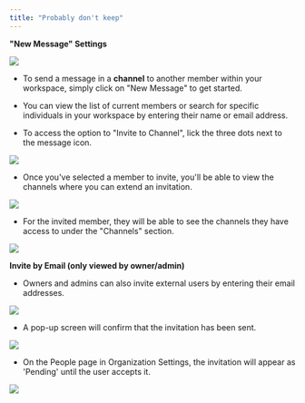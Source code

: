 ```yaml
---
title: "Probably don't keep"
---
```


**"New Message" Settings**

![](/Screenshot2025-02-03at3.12.06PM.png)

* To send a message in a **channel** to another member within your workspace, simply click on "New Message" to get started.

* You can view the list of current members or search for specific individuals in your workspace by entering their name or email address.

* To access the option to "Invite to Channel", lick the three dots next to the message icon.

![](/MyAI-AICreated@3x\(22\).png)

* Once you've selected a member to invite, you'll be able to view the channels where you can extend an invitation.

![](/MyAI-AICreated@3x\(23\).png)

* For the invited member, they will be able to see the channels they have access to under the "Channels" section.

![](/MyAI-AICreated@3x\(24\).png)

**Invite by Email (only viewed by owner/admin)**

* Owners and admins can also invite external users by entering their email addresses.

![](/MyAI-AICreated@3x\(25\).png)

* A pop-up screen will confirm that the invitation has been sent.

![](/MyAI-AICreated@3x\(26\).png)

* On the People page in Organization Settings, the invitation will appear as 'Pending' until the user accepts it.

![](/Settings-accountsettings\(2\).png)